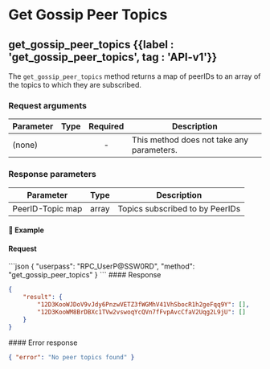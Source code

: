 
# Get Gossip Peer Topics

## get\_gossip\_peer\_topics {{label : 'get_gossip_peer_topics', tag : 'API-v1'}}

The `get_gossip_peer_topics` method returns a map of peerIDs to an array of the topics to which they are subscribed.

### Request arguments

| Parameter | Type | Required | Description                               |
| --------- | ---- | :------: | ----------------------------------------- |
| (none)    |      |     -    | This method does not take any parameters. |

### Response parameters

| Parameter        | Type  | Description                     |
| ---------------- | ----- | ------------------------------- |
| PeerID-Topic map | array | Topics subscribed to by PeerIDs |

#### 📌 Example

#### Request

<CodeGroup title="get_gossip_peer_topics" tag="POST" label="get_gossip_peer_topics" mm2MethodDecorate="true">
  ```json
  {
    "userpass": "RPC_UserP@SSW0RD",
    "method": "get_gossip_peer_topics"
  }
  ```
</CodeGroup>

<CollapsibleSection expandedText="Hide Response" collapsedText="Show Response">
  #### Response

  ```json
  {
      "result": {
          "12D3KooWJDoV9vJdy6PnzwVETZ3fWGMhV41VhSbocR1h2geFqq9Y": [],
          "12D3KooWM8BrDBXc1TVw2vswoqYcQVn7fFvpAvcCfaV2Uqg2L9jU": []
      }
  }
  ```
</CollapsibleSection>

<CollapsibleSection expandedText="Hide Error Response" collapsedText="Show Error Response">
  #### Error response

  ```json
  { "error": "No peer topics found" }
  ```
</CollapsibleSection>

